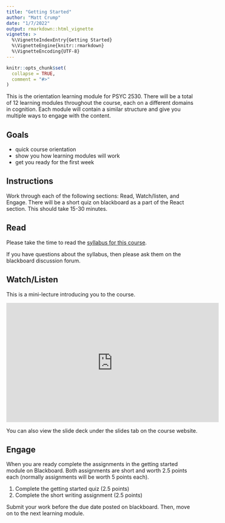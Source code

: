 ```yaml
---
title: "Getting Started"
author: "Matt Crump"
date: "1/7/2022"
output: rmarkdown::html_vignette
vignette: >
  %\VignetteIndexEntry{Getting Started}
  %\VignetteEngine{knitr::rmarkdown}
  %\VignetteEncoding{UTF-8}
---
```


```r
knitr::opts_chunk$set(
  collapse = TRUE,
  comment = "#>"
)
```

This is the orientation learning module for PSYC 2530. There will be a total of 12 learning modules throughout the course, each on a different domains in cognition. Each module will contain a similar structure and give you multiple ways to engage with the content.

## Goals

- quick course orientation
- show you how learning modules will work
- get you ready for the first week

## Instructions

Work through each of the following sections: Read, Watch/listen, and Engage. There will be a short quiz on blackboard as a part of the React section. This should take 15-30 minutes.

## Read

Please take the time to read the [syllabus for this course](https://www.crumplab.com/cognition/articles/course_docs/Spring_2022_Psyc_2530_syllabus.html).

If you have questions about the syllabus, then please ask them on the blackboard discussion forum.

## Watch/Listen

This is a mini-lecture introducing you to the course.

<iframe width="560" height="315" src="https://www.youtube.com/embed/nZsAg8RzFd4" title="YouTube video player" frameborder="0" allow="accelerometer; autoplay; clipboard-write; encrypted-media; gyroscope; picture-in-picture" allowfullscreen></iframe>

You can also view the slide deck under the slides tab on the course website. 

## Engage

When you are ready complete the assignments in the getting started module on Blackboard. Both assignments are short and worth 2.5 points each (normally assignments will be worth 5 points each).

1. Complete the getting started quiz (2.5 points)
2. Complete the short writing assignment (2.5 points)

Submit your work before the due date posted on blackboard. Then, move on to the next learning module.
